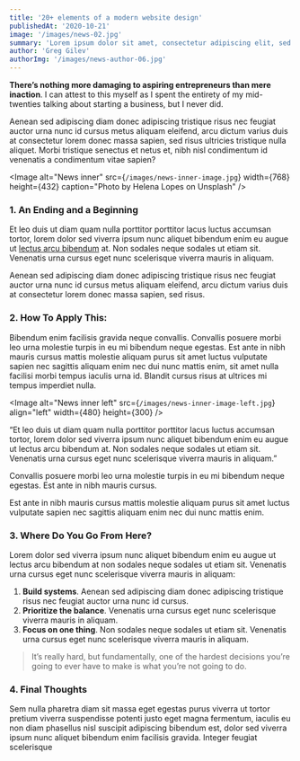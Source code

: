 ```yaml
---
title: '20+ elements of a modern website design'
publishedAt: '2020-10-21'
image: '/images/news-02.jpg'
summary: 'Lorem ipsum dolor sit amet, consectetur adipiscing elit, sed do eiusmod tempor incididunt ut labore et dolore magna aliqua.'
author: 'Greg Gilev'
authorImg: '/images/news-author-06.jpg'
---
```


**There’s nothing more damaging to aspiring entrepreneurs than mere inaction**. I can attest to this myself as I spent the entirety of my mid-twenties talking about starting a business, but I never did.

Aenean sed adipiscing diam donec adipiscing tristique risus nec feugiat auctor urna nunc id cursus metus aliquam eleifend, arcu dictum varius duis at consectetur lorem donec massa sapien, sed risus ultricies tristique nulla aliquet. Morbi tristique senectus et netus et, nibh nisl condimentum id venenatis a condimentum vitae sapien?

<Image
  alt="News inner"
  src={`/images/news-inner-image.jpg`}
  width={768}
  height={432}
  caption="Photo by Helena Lopes on Unsplash"
/>

### 1. An Ending and a Beginning

Et leo duis ut diam quam nulla porttitor porttitor lacus luctus accumsan tortor, lorem dolor sed viverra ipsum nunc aliquet bibendum enim eu augue ut [lectus arcu bibendum](#0) at. Non sodales neque sodales ut etiam sit. Venenatis urna cursus eget nunc scelerisque viverra mauris in aliquam.

Aenean sed adipiscing diam donec adipiscing tristique risus nec feugiat auctor urna nunc id cursus metus aliquam eleifend, arcu dictum varius duis at consectetur lorem donec massa sapien, sed risus.

### 2. How To Apply This:

Bibendum enim facilisis gravida neque convallis. Convallis posuere morbi leo urna molestie turpis in eu mi bibendum neque egestas. Est ante in nibh mauris cursus mattis molestie aliquam purus sit amet luctus vulputate sapien nec sagittis aliquam enim nec dui nunc mattis enim, sit amet nulla facilisi morbi tempus iaculis urna id. Blandit cursus risus at ultrices mi tempus imperdiet nulla.

<Image
  alt="News inner left"
  src={`/images/news-inner-image-left.jpg`}
  align="left"
  width={480}
  height={300}
/>

“Et leo duis ut diam quam nulla porttitor porttitor lacus luctus accumsan tortor, lorem dolor sed viverra ipsum nunc aliquet bibendum enim eu augue ut lectus arcu bibendum at. Non sodales neque sodales ut etiam sit. Venenatis urna cursus eget nunc scelerisque viverra mauris in aliquam.”

Convallis posuere morbi leo urna molestie turpis in eu mi bibendum neque egestas. Est ante in nibh mauris cursus.

Est ante in nibh mauris cursus mattis molestie aliquam purus sit amet luctus vulputate sapien nec sagittis aliquam enim nec dui nunc mattis enim.

### 3. Where Do You Go From Here?

Lorem dolor sed viverra ipsum nunc aliquet bibendum enim eu augue ut lectus arcu bibendum at non sodales neque sodales ut etiam sit. Venenatis urna cursus eget nunc scelerisque viverra mauris in aliquam:

1.  **Build systems**. Aenean sed adipiscing diam donec adipiscing tristique risus nec feugiat auctor urna nunc id cursus.
2.  **Prioritize the balance**. Venenatis urna cursus eget nunc scelerisque viverra mauris in aliquam.
3.  **Focus on one thing**. Non sodales neque sodales ut etiam sit. Venenatis urna cursus eget nunc scelerisque viverra mauris in aliquam.

> It’s really hard, but fundamentally, one of the hardest decisions you’re going to ever have to make is what you’re not going to do.

### 4. Final Thoughts

Sem nulla pharetra diam sit massa eget egestas purus viverra ut tortor pretium viverra suspendisse potenti justo eget magna fermentum, iaculis eu non diam phasellus nisl suscipit adipiscing bibendum est, dolor sed viverra ipsum nunc aliquet bibendum enim facilisis gravida. Integer feugiat scelerisque 